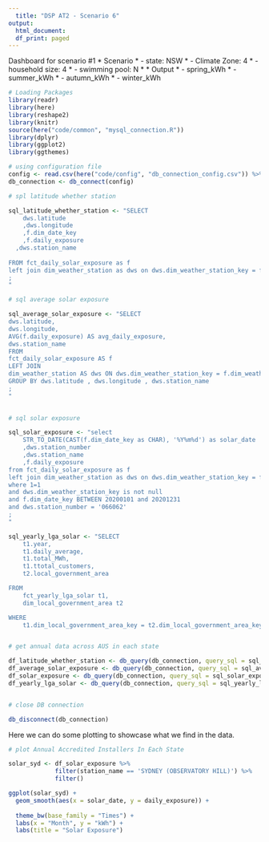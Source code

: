```yaml
---
  title: "DSP AT2 - Scenario 6"
output:
  html_document:
  df_print: paged
---
```

  
  Dashboard for scenario #1
* Scenario
* - state: NSW
* - Climate Zone: 4
* - household size: 4
* - swimming pool: N
* 
  * Output
* - spring_kWh
* - summer_kWh
* - autumn_kWh
* - winter_kWh

```r

# Loading Packages
library(readr)
library(here)
library(reshape2)
library(knitr)
source(here("code/common", "mysql_connection.R"))
library(dplyr)
library(ggplot2)
library(ggthemes)


```

```R

# using configuration file
config <- read.csv(here("code/config", "db_connection_config.csv")) %>% filter(user_key == "rato_rds")
db_connection <- db_connect(config)

# spl latitude whether station

sql_latitude_whether_station <- "SELECT
    dws.latitude
    ,dws.longitude
    ,f.dim_date_key
    ,f.daily_exposure
  ,dws.station_name
    
FROM fct_daily_solar_exposure as f
left join dim_weather_station as dws on dws.dim_weather_station_key = f.dim_weather_station_key
;
"

# sql average solar exposure

sql_average_solar_exposure <- "SELECT
dws.latitude,
dws.longitude,
AVG(f.daily_exposure) AS avg_daily_exposure,
dws.station_name
FROM
fct_daily_solar_exposure AS f
LEFT JOIN
dim_weather_station AS dws ON dws.dim_weather_station_key = f.dim_weather_station_key
GROUP BY dws.latitude , dws.longitude , dws.station_name
;
"

 
# sql solar exposure

sql_solar_exposure <- "select
    STR_TO_DATE(CAST(f.dim_date_key as CHAR), '%Y%m%d') as solar_date
    ,dws.station_number 
    ,dws.station_name 
    ,f.daily_exposure 
from fct_daily_solar_exposure as f
left join dim_weather_station as dws on dws.dim_weather_station_key = f.dim_weather_station_key 
where 1=1
and dws.dim_weather_station_key is not null
and f.dim_date_key BETWEEN 20200101 and 20201231
and dws.station_number = '066062'
;
"

sql_yearly_lga_solar <- "SELECT 
    t1.year,
    t1.daily_average,
    t1.total_MWh,
    t1.ttotal_customers,
    t2.local_government_area

FROM
    fct_yearly_lga_solar t1,
    dim_local_government_area t2

WHERE
    t1.dim_local_government_area_key = t2.dim_local_government_area_key; "


# get annual data across AUS in each state

df_latitude_whether_station <- db_query(db_connection, query_sql = sql_latitude_whether_station)
df_average_solar_exposure <- db_query(db_connection, query_sql = sql_average_solar_exposure)
df_solar_exposure <- db_query(db_connection, query_sql = sql_solar_exposure)
df_yearly_lga_solar <- db_query(db_connection, query_sql = sql_yearly_lga_solar)


# close DB connection

db_disconnect(db_connection)
```


Here we can do some plotting to showcase what we find in the data.
```r
# plot Annual Accredited Installers In Each State

solar_syd <- df_solar_exposure %>% 
             filter(station_name == 'SYDNEY (OBSERVATORY HILL)') %>% 
             filter()

ggplot(solar_syd) +
  geom_smooth(aes(x = solar_date, y = daily_exposure)) +
  
  theme_bw(base_family = "Times") +
  labs(x = "Month", y = "kWh") +
  labs(title = "Solar Exposure")
  
```

